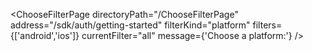 


<ChooseFilterPage
    directoryPath="/ChooseFilterPage"
    address="/sdk/auth/getting-started"
    filterKind="platform"
    filters={['android','ios']}
    currentFilter="all"
    message={'Choose a platform:'}
/>
